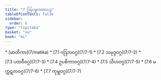 ```yaml
---
title: "7 ဩပမ္မကထာပဉှ"
tableOfContents: false
sidebar:
  order: 8
type: "tipitaka"
basket: "su"
book: "mi"
---
```



<DynamicBreadcrumb />



<TableOfContents book="mi" section="7">
* [မာတိကာ](7/matika)
* [7.1 ဂဒြဘဝဂ္ဂ](7/7-1)
* [7.2 သမုဒ္ဒဝဂ္ဂ](7/7-2)
* [7.3 ပထဝီဝဂ္ဂ](7/7-3)
* [7.4 ဥပစိကာဝဂ္ဂ](7/7-4)
* [7.5 သီဟဝဂ္ဂ](7/7-5)
* [7.6 မက္ကဋကဝဂ္ဂ](7/7-6)
* [7.7 ကုမ္ဘဝဂ္ဂ](7/7-7)
</TableOfContents>